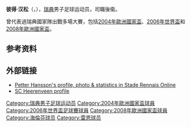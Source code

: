{{noteTA
|G1=uefa
|G2=Football
|T=zh-hans:彼得·汉松;zh-hk:彼得·漢臣;zh-tw:佩特·漢森;
|1=zh-hans:彼得·汉松;zh-hk:彼得·漢臣;zh-tw:佩特·漢森;
}}
{{Football player infobox
| playername = 彼得·汉松<br>Petter Hansson
| image = [[File:Fanni_Pagis_Mensah_Hansson.jpg|290px]]
| caption = Rod Fanni, Mickaël Pagis, John Mensah, Petter Hansson
| fullname = Petter Hansson
| englishfullname = 
| height = {{height|meters=1.86}}
| nickname = 
| dateofbirth = {{birth date and age|1976|12|14}}
| cityofbirth = [[瑟德港|瑟德港]]
| countryofbirth = [[瑞典|瑞典]]
| currentclub  =
| clubnumber =
| position = 后卫
| youthyears = 
| youthclubs = 
| years1 = 1994–1997
| clubs1 = {{le|瑟德港足球俱乐部|Söderhamns FF|瑟德港}}
| caps1  = 55
| goals1 = 5
| years2 = 1998–2002
| clubs2 = [[咸史達斯足球會|咸史達斯]]
| caps2  = 86
| goals2 = 13
| years3 = 2002–2007
| clubs3 = [[海倫芬體育會|海倫芬]]
| caps3  = 163
| goals3 = 14
| years4 = 2007–2010
| clubs4 = [[雷恩足球俱乐部|雷恩]]
| caps4  = 102
| goals4 = 4
| years5 = 2010–2012
| clubs5 = [[摩納哥體育會足球會|摩納哥]]
| caps5  = 47
| goals5 = 0
| years6 = 2012
| clubs6 = {{le|Sunnersta AIF}}
| caps6  = 4
| goals6 = 0
|  totalcaps = 457 |  totalgoals = 36
| nationalyears1 = 2001–2009
| nationalteam1  = [[瑞典国家足球队|瑞典]]
| nationalcaps1  = 43
| nationalgoals1 = 2
| pcupdate = 2009年4月23日
| ntupdate = 2009年4月23日
}}
'''彼得·汉松'''（{{lang-sv|Petter Hansson}}，{{bd|1976年|12月14日|catidx=Hansson, Petter}}），[[瑞典|瑞典]]男子足球运动员，司職後衛。

曾代表過瑞典國家隊出戰多場大賽，包括[[2004年歐洲國家盃|2004年歐洲國家盃]]、[[2006年世界盃|2006年世界盃]]和[[2008年歐洲國家盃|2008年歐洲國家盃]]。

== 参考资料 ==
{{reflist}}

== 外部链接 ==
* [http://www.stade-rennais-online.com/Petter-Hansson.html Petter Hansson's profile, photo & statistics in Stade Rennais Online] {{Wayback|url=http://www.stade-rennais-online.com/Petter-Hansson.html |date=20200224215022 }}
* [https://web.archive.org/web/20090215031732/http://www.sc-heerenveen.nl/web/show/id=41702/dbid=26642/typeofpage=41436 SC Heerenveen profile]

{{2004年歐洲足球錦標賽瑞典參賽名單}}
{{2006年世界盃足球賽瑞典參賽名單}}
{{2008年歐洲足球錦標賽瑞典參賽名單}}

{{DEFAULTSORT:Hansson, Petter}}
[[Category:瑞典男子足球运动员|Category:瑞典男子足球运动员]]
[[Category:2004年歐洲國家盃球員|Category:2004年歐洲國家盃球員]]
[[Category:2006年世界盃足球賽球員|Category:2006年世界盃足球賽球員]]
[[Category:2008年歐洲國家盃球員|Category:2008年歐洲國家盃球員]]
[[Category:海倫芬球员|Category:海倫芬球员]]
[[Category:雷恩球员|Category:雷恩球员]]